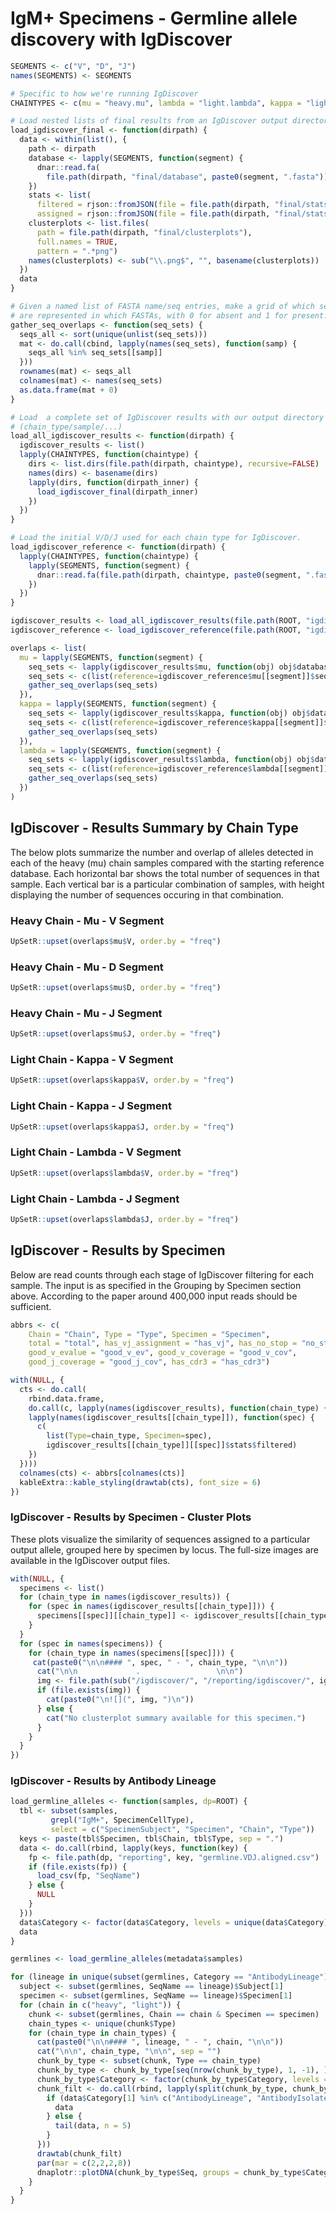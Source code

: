 # IgM+ Specimens - Germline allele discovery with IgDiscover

```r
SEGMENTS <- c("V", "D", "J")
names(SEGMENTS) <- SEGMENTS

# Specific to how we're running IgDiscover
CHAINTYPES <- c(mu = "heavy.mu", lambda = "light.lambda", kappa = "light.kappa")

# Load nested lists of final results from an IgDiscover output directory.
load_igdiscover_final <- function(dirpath) {
  data <- within(list(), {
    path <- dirpath
    database <- lapply(SEGMENTS, function(segment) {
      dnar::read.fa(
        file.path(dirpath, "final/database", paste0(segment, ".fasta")))
    })
    stats <- list(
      filtered = rjson::fromJSON(file = file.path(dirpath, "final/stats/filtered.json")),
      assigned = rjson::fromJSON(file = file.path(dirpath, "final/stats/assigned.json")))
    clusterplots <- list.files(
      path = file.path(dirpath, "final/clusterplots"),
      full.names = TRUE,
      pattern = ".*png")
    names(clusterplots) <- sub("\\.png$", "", basename(clusterplots))
  })
  data
}

# Given a named list of FASTA name/seq entries, make a grid of which sequences
# are represented in which FASTAs, with 0 for absent and 1 for present.
gather_seq_overlaps <- function(seq_sets) {
  seqs_all <- sort(unique(unlist(seq_sets)))
  mat <- do.call(cbind, lapply(names(seq_sets), function(samp) {
    seqs_all %in% seq_sets[[samp]]
  }))
  rownames(mat) <- seqs_all
  colnames(mat) <- names(seq_sets)
  as.data.frame(mat + 0)
}

# Load  a complete set of IgDiscover results with our output directory structure
# (chain_type/sample/...)
load_all_igdiscover_results <- function(dirpath) {
  igdiscover_results <- list()
  lapply(CHAINTYPES, function(chaintype) {
    dirs <- list.dirs(file.path(dirpath, chaintype), recursive=FALSE)
    names(dirs) <- basename(dirs)
    lapply(dirs, function(dirpath_inner) {
      load_igdiscover_final(dirpath_inner)
    })
  })
}

# Load the initial V/D/J used for each chain type for IgDiscover.
load_igdiscover_reference <- function(dirpath) {
  lapply(CHAINTYPES, function(chaintype) {
    lapply(SEGMENTS, function(segment) {
      dnar::read.fa(file.path(dirpath, chaintype, paste0(segment, ".fasta")))
    })
  })
}

igdiscover_results <- load_all_igdiscover_results(file.path(ROOT, "igdiscover"))
igdiscover_reference <- load_igdiscover_reference(file.path(ROOT, "igdiscover"))

overlaps <- list(
  mu = lapply(SEGMENTS, function(segment) {
    seq_sets <- lapply(igdiscover_results$mu, function(obj) obj$database[[segment]]$seq)
    seq_sets <- c(list(reference=igdiscover_reference$mu[[segment]]$seq), seq_sets)
    gather_seq_overlaps(seq_sets)
  }),
  kappa = lapply(SEGMENTS, function(segment) {
    seq_sets <- lapply(igdiscover_results$kappa, function(obj) obj$database[[segment]]$seq)
    seq_sets <- c(list(reference=igdiscover_reference$kappa[[segment]]$seq), seq_sets)
    gather_seq_overlaps(seq_sets)
  }),
  lambda = lapply(SEGMENTS, function(segment) {
    seq_sets <- lapply(igdiscover_results$lambda, function(obj) obj$database[[segment]]$seq)
    seq_sets <- c(list(reference=igdiscover_reference$lambda[[segment]]$seq), seq_sets)
    gather_seq_overlaps(seq_sets)
  })
)
```

## IgDiscover - Results Summary by Chain Type

The below plots summarize the number and overlap of alleles detected in each of 
the heavy (mu) chain samples compared with the starting reference database. 
Each horizontal bar shows the total number of sequences in that sample.  Each
vertical bar is a particular combination of samples, with height displaying the
number of sequences occuring in that combination.

### Heavy Chain - Mu - V Segment

```r
UpSetR::upset(overlaps$mu$V, order.by = "freq")
```

### Heavy Chain - Mu - D Segment

```r
UpSetR::upset(overlaps$mu$D, order.by = "freq")
```

### Heavy Chain - Mu - J Segment

```r
UpSetR::upset(overlaps$mu$J, order.by = "freq")
```

### Light Chain - Kappa - V Segment

```r
UpSetR::upset(overlaps$kappa$V, order.by = "freq")
```

### Light Chain - Kappa - J Segment

```r
UpSetR::upset(overlaps$kappa$J, order.by = "freq")
```

### Light Chain - Lambda - V Segment

```r
UpSetR::upset(overlaps$lambda$V, order.by = "freq")
```

### Light Chain - Lambda - J Segment

```r
UpSetR::upset(overlaps$lambda$J, order.by = "freq")
```

## IgDiscover - Results by Specimen

Below are read counts through each stage of IgDiscover filtering for each 
sample.  The input is as specified in the Grouping by Specimen section above. 
According to the paper around 400,000 input reads should be sufficient.

```r
abbrs <- c(
    Chain = "Chain", Type = "Type", Specimen = "Specimen",
    total = "total", has_vj_assignment = "has_vj", has_no_stop = "no_stop",
    good_v_evalue = "good_v_ev", good_v_coverage = "good_v_cov",
    good_j_coverage = "good_j_cov", has_cdr3 = "has_cdr3")

with(NULL, {
  cts <- do.call(
    rbind.data.frame,
    do.call(c, lapply(names(igdiscover_results), function(chain_type) {
    lapply(names(igdiscover_results[[chain_type]]), function(spec) {
      c(
        list(Type=chain_type, Specimen=spec),
        igdiscover_results[[chain_type]][[spec]]$stats$filtered)
    })
  })))
  colnames(cts) <- abbrs[colnames(cts)]
  kableExtra::kable_styling(drawtab(cts), font_size = 6)
})


```

### IgDiscover - Results by Specimen - Cluster Plots

These plots visualize the similarity of sequences assigned to a particular
output allele, grouped here by specimen by locus.  The full-size images are
available in the IgDiscover output files.

```r
with(NULL, {
  specimens <- list()
  for (chain_type in names(igdiscover_results)) {
    for (spec in names(igdiscover_results[[chain_type]])) {
      specimens[[spec]][[chain_type]] <- igdiscover_results[[chain_type]][[spec]]$clusterplots
    }
  }
  for (spec in names(specimens)) {
    for (chain_type in names(specimens[[spec]])) {
     cat(paste0("\n\n#### ", spec, " - ", chain_type, "\n\n"))
      cat("\n\n             .                 \n\n")
      img <- file.path(sub("/igdiscover/", "/reporting/igdiscover/", igdiscover_results[[chain_type]][[spec]]$path), "clusterplots.png")
      if (file.exists(img)) {
        cat(paste0("\n![](", img, ")\n"))
      } else {
        cat("No clusterplot summary available for this specimen.")
      }
    }
  }
})
```

### IgDiscover - Results by Antibody Lineage

```r
load_germline_alleles <- function(samples, dp=ROOT) {
  tbl <- subset(samples,
         grepl("IgM+", SpecimenCellType),
         select = c("SpecimenSubject", "Specimen", "Chain", "Type"))
  keys <- paste(tbl$Specimen, tbl$Chain, tbl$Type, sep = ".")
  data <- do.call(rbind, lapply(keys, function(key) {
    fp <- file.path(dp, "reporting", key, "germline.VDJ.aligned.csv")
    if (file.exists(fp)) {
      load_csv(fp, "SeqName")
    } else {
      NULL
    }
  }))
  data$Category <- factor(data$Category, levels = unique(data$Category))
  data
}

germlines <- load_germline_alleles(metadata$samples)
```

```r
for (lineage in unique(subset(germlines, Category == "AntibodyLineage")$SeqName)) {
  subject <- subset(germlines, SeqName == lineage)$Subject[1]
  specimen <- subset(germlines, SeqName == lineage)$Specimen[1]
  for (chain in c("heavy", "light")) {
    chunk <- subset(germlines, Chain == chain & Specimen == specimen)
    chain_types <- unique(chunk$Type)
    for (chain_type in chain_types) {
      cat(paste0("\n\n#### ", lineage, " - ", chain, "\n\n"))
      cat("\n\n", chain_type, "\n\n", sep = "")
      chunk_by_type <- subset(chunk, Type == chain_type)
      chunk_by_type <- chunk_by_type[seq(nrow(chunk_by_type), 1, -1), ]
      chunk_by_type$Category <- factor(chunk_by_type$Category, levels = rev(levels(chunk_by_type$Category)))
      chunk_filt <- do.call(rbind, lapply(split(chunk_by_type, chunk_by_type$Category), function(data) {
        if (data$Category[1] %in% c("AntibodyLineage", "AntibodyIsolate")) {
          data
        } else {
          tail(data, n = 5)
        }
      }))
      drawtab(chunk_filt)
      par(mar = c(2,2,2,8))
      dnaplotr::plotDNA(chunk_by_type$Seq, groups = chunk_by_type$Category)
    }
  }
}
```
